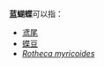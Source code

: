'''蓝蝴蝶'''可以指：
* [[鸢尾|鸢尾]]
* [[蝶豆|蝶豆]]
* ''[[Rotheca_myricoides|Rotheca myricoides]]''
{{disambig|Cat=三字物種消歧義}}